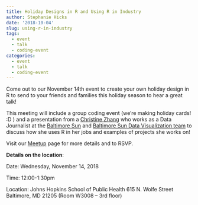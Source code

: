 ```yaml
---
title: Holiday Designs in R and Using R in Industry
author: Stephanie Hicks
date: '2018-10-04'
slug: using-r-in-industry
tags:
  - event
  - talk
  - coding-event
categories:
  - event
  - talk
  - coding-event
---
```


Come out to our November 14th event to create your own holiday design in R to send to your friends and families this holiday season to hear a great talk! 


This meeting will include a group coding event (we're making holiday cards! :D ) and a presentation from a [Christine Zhang](http://underthecurve.github.io/bylines/) who works as a Data Journalist at the [Baltimore Sun](https://twitter.com/baltimoresun) and [Baltimore Sun Data Visualization team](https://twitter.com/baltsundata) to discuss how she uses R in her jobs and examples of projects she works on!

Visit our [Meetup](https://www.meetup.com/rladies-baltimore/events/254235117/) page for more details and to RSVP.

**Details on the location**:

Date: Wednesday, November 14, 2018

Time: 12:00-1:30pm

Location: 
Johns Hopkins School of Public Health
615 N. Wolfe Street
Baltimore, MD 21205
(Room W3008 -- 3rd floor)
